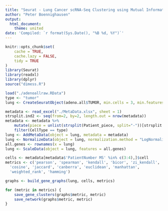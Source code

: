 ```yaml
---
title: "Seurat - Lung Cancer scRNA-Seq Clustering using Mutual Information"
author: "Peter Boennighausen"
output:
  html_document:
    theme: united
date: 'Compiled: `r format(Sys.Date(), "%B %d, %Y")`'
---
```


```r
knitr::opts_chunk$set(
    cache = TRUE,
    cache.lazy = FALSE,
    tidy = TRUE
)
library(Seurat)
library(readxl)
library(dplyr)
source("dimess.R")
```


```r
load("./adenoallraw.RData")
type <- "tumor"
lung <- CreateSeuratObject(adeno.all$TUMOR, min.cells = 3, min.features = 0, project = "nsclc")

metadata <- read_excel("./MetaData.xlsx", sheet = 1)
strsplit.ind2 <- seq(from=2, by=2, length.out = nrow(metadata))
metadata <- metadata %>%
    mutate(piece = unlist(strsplit(Patient_piece, split="-"))[strsplit.ind2]) %>%
    filter(CellType == type)
lung <- AddMetaData(object = lung, metadata = metadata)
lung <- NormalizeData(object = lung, normalization.method = "LogNormalize", scale.factor = 1e4)
all.genes <- rownames(x = lung)
lung <- ScaleData(object = lung, features = all.genes)
```

```r
cells <- metadata[metadata$'PatientNumber MS' %in% c(3:4),]$cell
metrics <- c('pearson', 'spearman', 'kendall', 'bicor', 'zi_kendall', 'binomial', 'MI', 
  'cosine', 'jaccard', 'canberra', 'euclidean', 'manhattan',
  'weighted_rank', 'hamming')

graphs <- build_gene_graphs(lung, cells, metrics)

for (metric in metrics) {
    save_gene_clusters(graphs$metric, metric)
    save_network(graphs$metric, metric)
}
```
